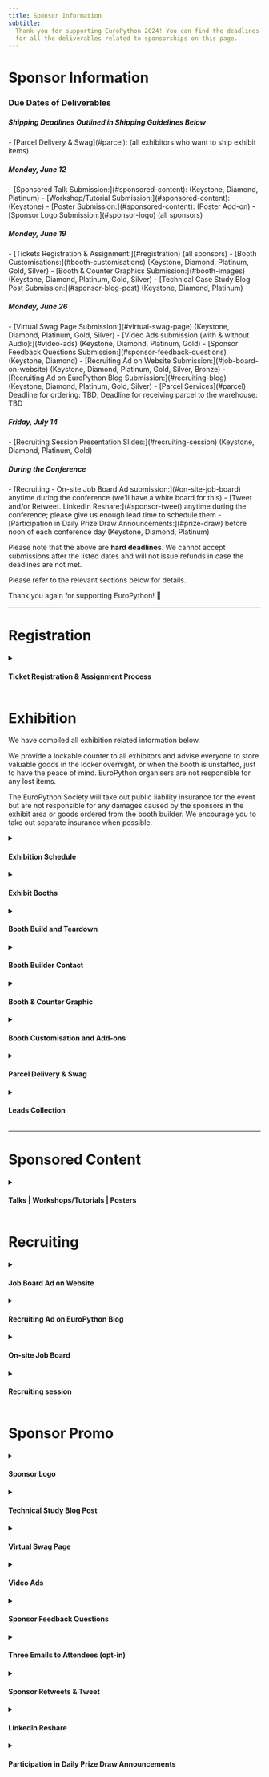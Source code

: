 ```yaml
---
title: Sponsor Information
subtitle:
  Thank you for supporting EuroPython 2024! You can find the deadlines and specs
  for all the deliverables related to sponsorships on this page.
---
```


# Sponsor Information


### Due Dates of Deliverables

<h5> Shipping Deadlines Outlined in Shipping Guidelines Below</h5>
- [Parcel Delivery & Swag](#parcel): (all exhibitors who want to ship exhibit items)

<h5> Monday, June 12</h5>
- [Sponsored Talk Submission:](#sponsored-content): (Keystone, Diamond, Platinum)
- [Workshop/Tutorial Submission:](#sponsored-content): (Keystone)
- [Poster Submission:](#sponsored-content): (Poster Add-on)
- [Sponsor Logo Submission:](#sponsor-logo) (all sponsors)

<h5> Monday, June 19</h5>
- [Tickets Registration & Assignment:](#registration) (all sponsors)
- [Booth Customisations:](#booth-customisations) (Keystone, Diamond, Platinum, Gold, Silver)
- [Booth & Counter Graphics Submission:](#booth-images) (Keystone, Diamond, Platinum, Gold, Silver)
- [Technical Case Study Blog Post Submission:](#sponsor-blog-post) (Keystone, Diamond, Platinum)

<h5> Monday, June 26</h5>
- [Virtual Swag Page Submission:](#virtual-swag-page)  (Keystone, Diamond, Platinum, Gold, Silver)
- [Video Ads submission (with & without Audio):](#video-ads) (Keystone, Diamond, Platinum, Gold)
- [Sponsor Feedback Questions Submission:](#sponsor-feedback-questions) (Keystone, Diamond)
- [Recruiting Ad on Website Submission:](#job-board-on-website) (Keystone, Diamond, Platinum, Gold, Silver, Bronze)
- [Recruiting Ad on EuroPython Blog Submission:](#recruiting-blog) (Keystone, Diamond, Platinum, Gold, Silver)
- [Parcel Services](#parcel) Deadline for ordering: TBD; Deadline for
  receiving parcel to the warehouse: TBD

<h5> Friday, July 14</h5>
- [Recruiting Session Presentation Slides:](#recruiting-session) (Keystone, Diamond, Platinum, Gold)

<h5> During the Conference</h5>
- [Recruiting - On-site Job Board Ad submission:](#on-site-job-board) anytime
  during the conference (we'll have a white board for this)
- [Tweet and/or Retweet. LinkedIn Reshare:](#sponsor-tweet) anytime during the conference; please give us enough lead time to schedule them
- [Participation in Daily Prize Draw Announcements:](#prize-draw) before noon of
  each conference day (Keystone, Diamond, Platinum)

Please note that the above are **hard deadlines**. We cannot accept submissions
after the listed dates and will not issue refunds in case the deadlines are not
met.

Please refer to the relevant sections below for details.

Thank you again for supporting EuroPython! 🐍

---

# Registration

<details>
  <summary><h4>Ticket Registration & Assignment Process</h4></summary>

- **Purchase all the complimentary / discounted tickets in bulk** by using the
  voucher links sent to you. They will be sent out to the sponsor
  representative. Please follow the direct email instructions and purchase all
  of the tickets you are entitled to.

- **Assign the tickets** to every team member that you have chosen to attend the
  conference. You can assign them by changing your order details after you make
  the order. Click the order URL in your order confirmation email from
  [support@pretix.eu](mailto:support@pretix.eu) with the Subject: **Your
  order**: **_XXXX_** and amend accordingly.

**Deadline** for registering and assigning the tickets: **19 June, 2023**

</details>


# Exhibition
We have compiled all exhibition related information below.

We provide a lockable counter to all exhibitors and advise everyone to store valuable goods in the locker overnight, or when the booth is unstaffed, just to have the peace of mind. EuroPython organisers are not responsible for any lost items.

The EuroPython Society will take out public liability insurance for the event but are not responsible for any damages caused by the sponsors in the exhibit area or goods ordered from the booth builder. We encourage you to take out separate insurance when possible.

<details>
  <summary><h4>Exhibition Schedule</h4></summary>

**Exhibit Days**: during the three main conference days: **Wednesday to Friday,
19-21 July, 2023**

**Exhibit Hours**:
- Wednesday & Thursday (19-20 July): 9:00-17:00
- Friday (21 July): 09:00 - 16:00

All booths should be staffed at least during the official breaks. It is highly
recommended that they will be staffed throughout the opening hours, especially
the more prominent ones, such as Keystone, Diamond and Platinum.
</details>

<details>
  <summary><h4>Exhibit Booths</h4></summary>

  Sponsors of Silver and above will all be assigned a booth, ranging from 6-56 sqm depending on the package.

**Please refer to the
[EuroPython 2023 - Exhibit Booths](https://drive.google.com/file/d/17A45zHpjwrvZxKkf8-e9yUsHSqV1p74E/view?usp=sharing)
for mockups and what is included in your booth, as part of your sponsorship
package.**
</details>

<details>
  <summary><h4>Booth Build and Teardown</h4></summary>

- Build Time: Tuesday 18 July. We expect the booth builders will finish the build by 17:00. Sponsors are welcome to come in to set up your booths, ideally between 17:00–18:00. If you need more time, we can try to accommodate. If you cannot come to the venue to set up on Tuesday, you are welcome to do so on Wednesday at 08:00. Please note that during the live event, schedule can change often fairly quickly - if anything changes, we will keep you updated in the sponsor-lounge channel on our Discord conference community.
- Teardown Time: Friday 16:00; nobody allowed after the teardown starts.

</details>

<details>
  <summary><h4>Booth Builder Contact</h4></summary>

  We have contracted [Exposale](https://www.exposale.eu/) to set up and manage the booths. You can reach out to [Linda Škarková](mailto:linda.skarkova@exposale.cz) with your booth related questions

</details>

<details>
  <summary><h4 id="booth-images">Booth & Counter Graphic</h4></summary>

**Booth back wall graphic**: All booths include a wall graphic that covers the
entire back wall of your booth. **It is highly recommended that you submit a
company specific custom graphic for your booth. The pricing is already included
in your package.**

_Note: these wall banners with your graphic can be taken down afterwards for
future reuse._

**Counter graphic**: All booths include one counter of size 1000 mm l. x 500mm w.  1000mm h. **It is highly recommended that you
submit a company specific custom graphic for the counter.**

Should you choose not to submit your own graphic, a default EuroPython Society
one will be provided.

<h5>Graphic Submission Guide</h5>

Graphics should be submitted directly to Exposale, as specified below.

<h6>Booth Graphic Sizes:</h6>

- **Gold & Silver Booth Graphics**: 3000 mm w. x 2500 mm h. + 10 mm bleeds

- **Platinum Booth Graphics**: 4000 mm w. x 2500 mm h. + 10 mm bleeds

- **Diamond Booth Graphics**: 6000 mm w. x 2500 mm h. + 10 mm bleeds

- **Keystone Booth Graphics**: please ask

<h6>Info Counter Graphic Size:</h6>
- 950 mm w. x 960 mm h. + 10 mm bleeds

<h6>Graphics Specifications:</h6>

- **Accepted file type**: standard print PDF; vector images are strongly preferred.

- **Size**: all print files ideally 1:1.  If possible, please keep the individual file size smaller than 100MB.

- **File name**: name the print files to be well identifiable.

- **Fonts**: all fonts need to be converted into curves.

- **Resolution**: if sending bitmap images (though vector are strongly preferred), ideal bitmap resolution is 100-150 DPI in final size.

- **Bleeds**: bleeds are always useful, especially with correct cropmarks.

- **Colour Space**: use/send CMYK colour space only.

<h6>Graphics Submission</h6>

**Deadline** for submitting Booth & Counter Graphics: **19 June, 2023**

**Submission Channel**: Please upload the files to [WeTransfer](https://wetransfer.com/) and share it with Linda Škarková from Exposale: linda.skarkova@exposale.cz


</details>

<details>
  <summary><h4 id="booth-customisations">Booth Customisation and Add-ons</h4></summary>

On top of [what is already included](https://drive.google.com/file/d/17A45zHpjwrvZxKkf8-e9yUsHSqV1p74E/view?usp=sharing) in your booth as part of the package, you can order add-ons, such as TV sets and furniture for your booth.

**Deadline** for ordering booth customisation and add-ons: **19 June, 2023. A 25%
surcharge will apply afterwards.**

**Submission Channel**: For all add-on orders, please fill in the
[EuroPython 2023- Booth Order Forms](https://drive.google.com/file/d/1aBhs579EhtqFsP8GVwDu5cgFL5NqXKSJ/view?usp=sharing) and send it directly to Linda Škarková at Exposale: linda.skarkova@exposale.cz

</details>

<details>
<summary><h4 id="parcel">Parcel Delivery & Swag</h4></summary>

We aim to actively reduce the carbon footprint of the EuroPython conference
series. Throughout the planning of the much anticipated EuroPython Dublin, we
are mindful of sustainability. We made the distribution of physical gifts
optional. Instead of staffing bags with your gifts, we give you the freedom to
distribute them at your booth. We strongly encourage you to distribute gifts
made of environmentally friendly materials, to focus on quality rather than
quantity to reduce waste.

Shipping your goods to the venue is exclusively handled by
[DB Schenker](https://www.dbschenker.com/cz-en). Please get in touch with Martin ULIČNÝ from DB Schenker directly to discuss costs and shipping arrangement.

**Contact**:

- Martin ULIČNÝ
  - Tel: +420 242 405 160
  - E-mail: martin.ulicny@dbschenker.com

Here are shipping information provided by DB Schenker:

- [Shipping Guidelines & Address (.docx)](https://docs.google.com/document/d/1tgDfBikrFo1e9rtWWCNgNbe8q2I8mELl/view).
  - **This is the [sample label](https://docs.google.com/document/d/1AnNPyK7D9cnEIhMXsAU2VK5-3mxaLEzs/view) provided. Please contact DB Schenker for Details.**

- [Shipping Quotes (.docx)](https://docs.google.com/document/d/1shj6VhH4Wu4y76m-b5AtLviYbQsVGJY5/view).
  - **Contact DB Schenker directly to discuss pricing and conditions**

**Deadlines**
- Deadlines are specified in [Shipping Guidelines & Address (.docx)](https://docs.google.com/document/d/1tgDfBikrFo1e9rtWWCNgNbe8q2I8mELl/view).

</details>

<details>
  <summary><h4>Leads Collection</h4></summary>

We don't offer any specific feature for lead collection. You are welcome to talk
to attendees and ask for their information and consent to be contacted. You can
ask for our attendees’ permission to have the QR code of their badge scanned.
These QR codes contain vCard 3.0 records with their name, affiliation and email
addresses. QR code scanners will not be provided but you are free to bring your
own or use any app of your choice to save these contact records. You can also
use the leads for prize draws, games, party invites or other attendee
interaction ideas.

Friendly reminder: the data collection process is subject to
[GDPR](https://gdpr.eu/what-is-gdpr/). And our
[Code of Conduct](https://www.europython-society.org/coc/) should be adhered to
at all times.

</details>

---

# Sponsored Content

<details>
  <summary><h4>Talks | Workshops/Tutorials | Posters</h4></summary>

As part of your sponsorship package, it might include a sponsored talk,
workshop/tutorial or poster session. You can find the details for each:

- <b>Sponsored Talk</b>: a 30 min slot as part of the official conference
  schedule during the Conference Days (19-21 July, 2023). *If you a Platinum, Diamond or Keystone sponsor or have purchased a sponsored talk, you will need to submit the information to us.*
- <b>Sponsored Workshop/Tutorial</b>: a 180 min slot as part of the official
  conference schedule during the Workshop/Tutorial Days (17-18 July, 2023). *If you are a Keystone sponsor or have purchased a sponsored Workshop, you will need to submit the information to us.*
- <b>Sponsored Poster</b>: the poster will be displayed on the poster wall
  during the Conference Days (19-21 July, 2023). A dedicated presentation slot will be allocated to
  the presenter for targeted interactions. *If you have purchased an add-on to deliver a Sponsored Poster, you will need to submit the information to us.*

You can check out previous years’ lineup for inspiration:
[2022 Programme](https://ep2022.europython.eu/schedule/),
[2021 Programme](https://ep2021.europython.eu/schedule/),


**Deadline** for informing us of the presenter, presentation title & abstract or
poster PDF: **12 June, 2023**

**Submission Channel**: [sponsoring@europython.eu](sponsoring@europython.eu)

</details>

# Recruiting

<details>
  <summary><h4 id="job-board-on-website">Job Board Ad on Website</h4></summary>

All sponsors with sponsorship levels Bronze and above are eligible for posting a
job ad on our [Jobs board page](/jobs-board/) . If you
are interested in submitting an ad, please send the job ad to
[EuroPython 2023 Sponsor Assets Submission Form](https://forms.gle/9DPV2oyE5VY2hY3u6).
We will then place it on the website after review.

We will post a maximum of **three** job ads per sponsor. Please include a short
company introduction, the job title, a short job description and a contact
address. For an example of how this looks like, please check out the
[2022 Job Board](https://ep2022.europython.eu/jobs-board).

**Deadline** for sending in the text for Job Board Ad on Website:
**26 June, 2023**.

**Submission Channel**: [EuroPython 2023 Sponsor Assets Submission Form](https://forms.gle/9DPV2oyE5VY2hY3u6)

</details>

<details>
  <summary><h4 id="recruiting-blog">Recruiting Ad on EuroPython Blog</h4></summary>

For all sponsors with sponsorship levels silver and above, you are given the opportunity to hightlight one of your job ads on our EuroPython blog. You can choose the one you have submitted for the job board on the website or submit a separate one.

**Deadline** for or sending in the text for the Recruiting Ad on EuroPython Blog:
**26 June, 2023**

**Submission Channel**:
[EuroPython 2023 Sponsor Assets Submission Form](https://forms.gle/9DPV2oyE5VY2hY3u6)

</details>

<details>
<summary><h4 id="on-site-job-board">On-site Job Board</h4></summary>

For your recruiting ad on the job-board in the venue, you can bring along a printed
ad and pin it on the whiteboard yourself.

</details>

<details>
  <summary><h4 id="recruiting-session">Recruiting session</h4></summary>

The 45 min recruiting session will take place on 20 July at between 16:05-16:50 CEST in room South Hall 2A. You can refer to the [schedule](/schedule/2023-07-20) for more details.

The recruiting session will give each sponsor a chance to give a 3 minute pitch,
presenting their company and their job offers. Attendees can then go to your
booth to have direct follow-up chats with you. Please remember to specify the
location of your booth so that attendees can find and talk to you.

Please register your interest by sending an email with the subject "**EuroPython
2023 Sponsor Recruiting session**: **_your company name_**" to
[sponsoring@europython.eu](sponsoring@europython.eu), before the deadline with
the following information:

- Name of your company
- Name and email of the person giving the pitch for your company
- Will you be using slides?
- If you are using slides, please send the file to us as backup in the same
  email, within the same deadline.

You can also check out the
[2022 Recruiting Session](https://www.youtube.com/watch?v=Xebwkv3hHEE) to get an idea how it
looked like in our last in-person conference.

**Deadline** for submitting Recruiting Session Presentation: **14 July, 2023**.

**Submission Channel**: [sponsoring@europython.eu](sponsoring@europython.eu)

</details>

# Sponsor Promo

<details>
  <summary><h4 id="sponsor-logo">Sponsor Logo</h4></summary>

Your company's logo will be put together in various promotional materials, both
in digital and print media. You should have already been asked to submit your
logo both in PNG and a vector format (.SVG, .PDF, .AI, etc), when you sign up as a
sponsor.

If you fail to submit your logo at the time of signup or before the specified deadline, your
logo might not be included in some printing materials.

**Deadline** for submitting sponsor logo: **12 June, 2023**

**Submission Channel**: when you sign up as a sponsor or email
[sponsoring@europython.eu](sponsoring@europython.eu) later.

</details>
<details>
  <summary><h4 id="sponsor-blog-post">Technical Study Blog Post</h4></summary>

For Platinum, Diamond and Keystone Level sponsors, we will run blog posts
highlighting the sponsor. The Communications team can help you craft a technical
case study blog post. They will be posted on EuroPython's
[dev.to](https://dev.to/t/europython).

Separately, Diamond and Keystone sponsors get to write one extra technical case
study blog post to be published on our regular
[EuroPython Blog](https://blog.europython.eu/), which also gets tweeted. You may also opt to cross post the same blog across
dev.to and the EuropPython blog.

For each blog post, we will require **at least 3 paragraphs** of text and
ideally a picture we can use (if you don't have a picture, we can use your logo
as well).

The text should be written to highlight technical case study related to Python,
e.g. how you solved a problem or improved performance with Python. It should
address a technically oriented audience.

You can check out the
[2020 Keystone Sponsor blog post](https://blog.europython.eu/europython-2020-introducing-our-keystone-sponsor/)
to get an idea.

Some good technical case Study examples:

- [A closer look at the research to help AI see more skin tones](https://blog.google/technology/research/ai-monk-scale-skin-tone-story/)
- [Bloomberg publishes Memray](https://www.bloomberg.com/company/stories/bloomberg-memray-open-source-profiler-python-code/)
- [Accelerated Inference with Optimum and Transformers Pipelines](https://huggingface.co/blog/optimum-inference)

Feel free to tie in any talk/special event you are organising at our conference
at the end. After you've sent in the draft, we will forward it to our
Communications Team for editing.

**Deadline** for sending the Blog Post text and picture: **19 June, 2023**

**Submission Channel**:
[sponsoring@europython.eu](sponsoring@europython.eu)

</details>

<details>
  <summary><h4 id="virtual-swag-page">Virtual Swag Page</h4></summary>

Sponsors of Silver and above can be featured on our Virtual Swag Page of the
website. We will list the page on our website as a swag page. If you have
prepared any coupon codes, digital gifts, we can distribute them for you via the
page. What you are eligible to submit depends on your sponsorship level:

- **Silver & Gold**: Submit a PDF brochure featuring your company or any
  promotions/gifts + a URL that features your promotional campaign. Link is clickable from your company logo. If you do not have a URL campaign, we will link your company URL.
- **Keystone & Diamond & Platinum**: Submit a sponsor blurb (up to 100 words) + everything
  included in the Silver & Gold level.

**Note**: In order to avoid any file uploading issue, please upload the PDF
brochure to your preferred file hosting service (Dropbox, Google Drive,
OneDrive, WeTransfer, etc) and only submit the link to the above form.

**Deadline** for sending in all the materials featured in the Virtual Swag Page:
**26 June, 2023**

**Submission Channel**:
[EuroPython 2023 Sponsor Assets Submission Form](https://forms.gle/9DPV2oyE5VY2hY3u6)

</details>

<details>
  <summary><h4 id="video-ads">Video Ads</h4></summary>

These are the two type of video ads we request from you:

- **Video ads on digital signage**: no audio, up to 30 seconds each - these will
  be cut into one big video to be played in various locations at the venue.

- **Video ads on streaming channels**: with audio, up to 30 seconds each - these
  will be played during breaks for the audience joining remotely.

**File specification**: in MP4 format of 720p or 1080p resolution.

**Copyright Note**: should you choose to use any music for your videos, please ensure legal rights. We recommend using music with creative commons licence to avoid any copyright disputes or causing copyright strikes for our YouTube channel.

You can submit different ads files to be played in these slots. Or
alternatively, the same file will be played multiple times.

How many video ads you wish to submit is entirely up to you. We recommend
between 2 to 10 video ad files. The higher the sponsorship level, the more ad
share you will get. Please note, in order not to run into any attachment max
size issue, please upload everything you need to send us to a file hosting
service (e.g. Dropbox, Google Drive, WeTransfer, OneDrive, etc) and only send us
the download link.

**Deadline** for sending in the links to all the Video Ads: **26 June, 2023**

**Submission Channel**:
[EuroPython 2023 Sponsor Assets Submission Form](https://forms.gle/9DPV2oyE5VY2hY3u6)

</details>

<details>
  <summary><h4 id="sponsor-feedback-questions">Sponsor Feedback Questions</h4></summary>

Keystone and Diamond level sponsors may request adding up to 3 questions to our
feedback form which we will send to attendees near the end of the conference.

This is a great way to get an idea of how well the sponsorship worked out.

Please submit 1-3 questions, which could be multiple choice, free text or rating
questions (1 to 5). The form will be left open for around 1-2 months after the
conference. We will send them to you afterwards.

**Deadline** for submitting the Sponsor Feedback Questions: **26 June, 2023**

**Submission Channel**:
[EuroPython 2023 Sponsor Assets Submission Form](https://forms.gle/9DPV2oyE5VY2hY3u6)

</details>

<details>
  <summary><h4>Three Emails to Attendees (opt-in)</h4></summary>

Keystone sponsor is eligible to draft three emails of your choice and have the
organisers send them on your behalf to attendees who have opted to receive
sponsor emails. You can take the opportunity to tie in with the blog post and
recruiting emails/posts, introduce a particular activity or highlight of your
company, or point attendees to something really technical and geeky about your
company. It is entirely up to you how many emails, if any, you wish us to send
and which angle you wish to take in each.

**Deadline** for submitting the draft of the three emails: Any time before or
during the conference days.

**Submission Channel**:
[sponsoring@europython.eu](sponsoring@europython.eu)

</details>

<details>
  <summary><h4 id="sponsor-tweet">Sponsor Retweets & Tweet</h4></summary>

All sponsors of Bronze and above can get a single retweet of one of your tweets
to the followers of our
[@europython](https://twitter.com/europython) Twitter
account. Please note that we normally do not retweet from companies, so signing
up as a EuroPython sponsor is a good way to get a retweet.

Sponsor of Keystone, Diamond, Platinum additionally get to suggest a single
tweet, which we'll send to the followers of our
[@europython](https://twitter.com/europython) Twitter
account.

- **For the retweet**, please email
  [sponsoring@europython.eu](sponsoring@europython.eu) with the
  subject "**EuroPython 2023 Retweet**: **_your company name_**"during or before
  the conference mentioning the URL of the tweet. We will then schedule it for a
  retweet.
- **For the tweet**, please email
  [sponsoring@europython.eu](sponsoring@europython.eu) with the
  subject "**EuroPython 2023 Tweet**: **_your company name_**" during or before
  the conference mentioning the tweet text. We will then review it and schedule
  it after approval.

**Deadline** for submitting retweet URL and the tweet text: Any time before or
during the conference days.

**Submission Channel**:
[sponsoring@europython.eu](sponsoring@europython.eu)

</details>

<details>
  <summary><h4>LinkedIn Reshare</h4></summary>

Sponsor of Keystone, Diamond and Platinum get a single reshare of one of your
posts to the subscriber of EuroPython’s LinkedIn group. We normally do not
reshare from companies, so signing up as a EuroPython sponsor is a good way to
get the exposure.

In order to get the reshare scheduled, please email
[sponsoring@europython.eu](sponsoring@europython.eu) with the subject
"**EuroPython 2023 LinkedIn Reshare**: **_your company name_**" during or before
the conference mentioning the URL of the reshare. We will then schedule it for a
retweet.

**Deadline** for submitting Linkedin Reshare URL: Any time before or during the
conference days.

**Submission Channel**:
[sponsoring@europython.eu](sponsoring@europython.eu)

</details>

<details>
  <summary><h4 id="prize-draw">Participation in Daily Prize Draw Announcements</h4></summary>

For Platinum, Diamond and Keystone Level sponsors, you are eligible to
participate in daily prize draw. Simply email the details before noon of the day
of the prize draw so an organiser can announce it at the end of the day.

**Deadline** for submitting daily prize draw details: **before noon of the prize
draw day**

**Submission Channel**: email
[sponsoring@europython.eu](sponsoring@europython.eu).

</details>
